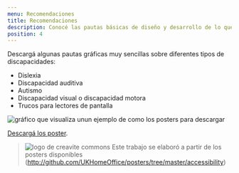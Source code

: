 ```yaml
---
menu: Recomendaciones
title: Recomendaciones
description: Conocé las pautas básicas de diseño y desarrollo de lo que podés hacer y lo que no para mejorar la accesibilidad web.
position: 4
---
```


Descargá algunas pautas gráficas muy sencillas sobre diferentes tipos de discapacidades:

- Dislexia
- Discapacidad auditiva
- Autismo
- Discapacidad visual o discapacidad motora
- Trucos para lectores de pantalla

![gráfico que visualiza unun ejemplo de como los posters para descargar](/pautas/accesibilidad/Grafico_de_las_recomendaciones.png)

[Descargá los poster](/pautas/accesibilidad/tips-diseno-para-usuarios.pdf).

> ![logo de creavite commons](/pautas/accesibilidad/creative_commons.png) Este trabajo se elaboró a partir de los posters disponibles (http://github.com/UKHomeOffice/posters/tree/master/accessibility)
